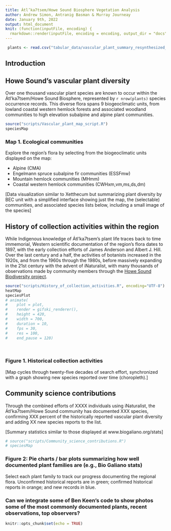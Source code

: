 ```yaml
---
title: Átl’ka7tsem/Howe Sound Biosphere Vegetation Analysis
author: Andrew Simon, Antranig Basman & Murray Journeay
date: January 9th, 2022
output: html_document
knit: (function(inputFile, encoding) {
  rmarkdown::render(inputFile, encoding = encoding, output_dir = "docs") })
---
```


```r
 plants <- read.csv("tabular_data/vascular_plant_summary_resynthesized_2023-03-05.csv")
```

## Introduction

## Howe Sound's vascular plant diversity

Over one thousand vascular plant species are known to occur within the Átl’ka7tsem/Howe Sound Biosphere, represented by `r nrow(plants)` species occurrence records. This diverse flora spans 9 biogeoclimatic units, from lowland coastal western hemlock forests and associated woodland communities to high elevation subalpine and alpine plant communities.

```r
source("scripts/Vascular_plant_map_script.R")
speciesMap
```
### Map 1. Ecological communities

Explore the region's flora by selecting from the biogeoclimatic units displayed on the map:

* Alpine (CMA)
* Engelmann spruce subalpine fir communities (ESSFmw)
* Mountain hemlock communities (MHmm)
* Coastal western hemlock communities (CWHxm,vm,ms,ds,dm)

[Data visualization similar to Xetthecum but summarizing plant diversity by BEC unit with a simplified interface showing just the map, the (selectable) communities, and associated species lists below, including a small image of the species]

## History of collection activities within the region

While Indigenous knowledge of Átl’ka7tsem's plant life traces back to time immemorial, Western scientific documentation of the region's flora dates to 1897, with the early collection efforts of James Anderson and Albert J. Hill. Over the last century and a half, the activities of botanists increased in the 1920s, and from the 1960s through the 1980s, before massively expanding in the 21st century with the advent of iNaturalist, with many thousands of observations made by community members through the <a href = "https://www.squamishenvironment.ca/projects/biodiversity-squamish/">Howe Sound Biodiversity project</a>.

```r
source("scripts/History_of_collection_activities.R", encoding="UTF-8")
heatMap
speciesPlot
# animate(
#    plot = plot,
#    render = gifski_renderer(),
#    height = 420,
#    width = 700, 
#    duration = 10,
#    fps = 30,
#    res = 100,
#    end_pause = 120)
```
\

### Figure 1. Historical collection activities

[Map cycles through twenty-five decades of search effort, synchronized with a graph showing new species reported over time (choropleth).]

## Community science contributions

Through the combined efforts of XXXX individuals using iNaturalist, the Átl’ka7tsem/Howe Sound community has documented XXX species, confirming XXX percent of the historically reported vascular plant diversity and adding XX new species reports to the list.

[Summary statistics similar to those displayed at www.biogaliano.org/stats]

```r
# source("scripts/Community_science_contributions.R")
# speciesMap
```


### Figure 2: Pie charts / bar plots summarizing how well documented plant families are (e.g., Bio Galiano stats)

Select each plant family to track our progress documenting the regional flora. Unconfirmed historical reports are in green; confirmed historical reports in orange; and new records in blue.

### Can we integrate some of Ben Keen's code to show photos some of the most commonly documented plants, recent observations, top observers?


```r
knitr::opts_chunk$set(echo = TRUE)
```
